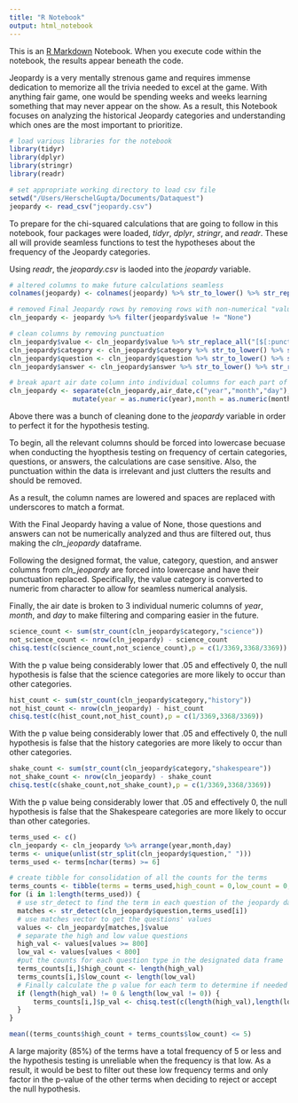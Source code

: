 ```yaml
---
title: "R Notebook"
output: html_notebook
---
```


This is an [R Markdown](http://rmarkdown.rstudio.com) Notebook. When you execute code within the notebook, the results appear beneath the code. 

Jeopardy is a very mentally strenous game and requires immense dedication to memorize all the trivia needed to excel at the game. With anything fair game, one would be spending weeks and weeks learning something that may never appear on the show. As a result, this Notebook focuses on analyzing the historical Jeopardy categories and understanding which ones are the most important to prioritize.

```r
# load various libraries for the notebook
library(tidyr)
library(dplyr)
library(stringr)
library(readr)

# set appropriate working directory to load csv file 
setwd("/Users/HerschelGupta/Documents/Dataquest")
jeopardy <- read_csv("jeopardy.csv")
```

To prepare for the chi-squared calculations that are going to follow in this notebook, four packages were loaded, *tidyr*, *dplyr*, *stringr*, and *readr*. These all will provide seamless functions to test the hypotheses about the frequency of the Jeopardy categories.

Using *readr*, the *jeopardy.csv* is laoded into the *jeopardy* variable.

```r
# altered columns to make future calculations seamless
colnames(jeopardy) <- colnames(jeopardy) %>% str_to_lower() %>% str_replace_all(" ", "_")

# removed Final Jeopardy rows by removing rows with non-numerical "value"
cln_jeopardy <- jeopardy %>% filter(jeopardy$value != "None")

# clean columns by removing punctuation 
cln_jeopardy$value <- cln_jeopardy$value %>% str_replace_all("[$[:punct:]]","") %>% as.numeric()
cln_jeopardy$category <- cln_jeopardy$category %>% str_to_lower() %>% str_replace_all("[:punct:]","")
cln_jeopardy$question <- cln_jeopardy$question %>% str_to_lower() %>% str_replace_all("[:punct:]","")
cln_jeopardy$answer <- cln_jeopardy$answer %>% str_to_lower() %>% str_replace_all("[:punct:]","")

# break apart air date column into individual columns for each part of date and then convert to numeric
cln_jeopardy <- separate(cln_jeopardy,air_date,c("year","month","day"),sep = "-") %>% 
                mutate(year = as.numeric(year),month = as.numeric(month),day = as.numeric(day))
```

Above there was a bunch of cleaning done to the *jeopardy* variable in order to perfect it for the hypothesis testing.

To begin, all the relevant columns should be forced into lowercase becuase when conducting the hyopthesis testing on frequency of certain categories, questions, or answers, the calculations are case sensitive. Also, the punctuation within the data is irrelevant and just clutters the results and should be removed.

As a result, the column names are lowered and spaces are replaced with underscores to match a format. 

With the Final Jeopardy having a value of None, those questions and answers can not be numerically analyzed and thus are filtered out, thus making the *cln_jeopardy* dataframe.

Following the designed format, the value, category, question, and answer columns from *cln_jeopardy* are forced into lowercase and have their punctuation replaced. Specifically, the value category is converted to numeric from character to allow for seamless numerical analysis.

Finally, the air date is broken to 3 individual numeric columns of *year*, *month*, and *day* to make filtering and comparing easier in the future.

```r
science_count <- sum(str_count(cln_jeopardy$category,"science"))
not_science_count <- nrow(cln_jeopardy) - science_count
chisq.test(c(science_count,not_science_count),p = c(1/3369,3368/3369))
```

With the p value being considerably lower that .05 and effectively 0, the null hypothesis is false that the science categories are more likely to occur than other categories.

```r
hist_count <- sum(str_count(cln_jeopardy$category,"history"))
not_hist_count <- nrow(cln_jeopardy) - hist_count
chisq.test(c(hist_count,not_hist_count),p = c(1/3369,3368/3369))
```

With the p value being considerably lower that .05 and effectively 0, the null hypothesis is false that the history categories are more likely to occur than other categories.

```r
shake_count <- sum(str_count(cln_jeopardy$category,"shakespeare"))
not_shake_count <- nrow(cln_jeopardy) - shake_count
chisq.test(c(shake_count,not_shake_count),p = c(1/3369,3368/3369))
```

With the p value being considerably lower that .05 and effectively 0, the null hypothesis is false that the Shakespeare categories are more likely to occur than other categories.

```r
terms_used <- c()
cln_jeopardy <- cln_jeopardy %>% arrange(year,month,day)
terms <- unique(unlist(str_split(cln_jeopardy$question," ")))
terms_used <- terms[nchar(terms) >= 6]
```

```r
# create tibble for consolidation of all the counts for the terms
terms_counts <- tibble(terms = terms_used,high_count = 0,low_count = 0,p_val = 0)
for (i in 1:length(terms_used)) {
  # use str_detect to find the term in each question of the jeopardy dataframe
  matches <- str_detect(cln_jeopardy$question,terms_used[i])
  # use matches vector to get the questions' values
  values <- cln_jeopardy[matches,]$value
  # separate the high and low value questions
  high_val <- values[values >= 800]
  low_val <- values[values < 800]
  #put the counts for each question type in the designated data frame
  terms_counts[i,]$high_count <- length(high_val)
  terms_counts[i,]$low_count <- length(low_val)
  # Finally calculate the p value for each term to determine if needed to reject or accept the null hypothesis
  if (length(high_val) != 0 & length(low_val != 0)) {
      terms_counts[i,]$p_val <- chisq.test(c(length(high_val),length(low_val)),p = c(2/5,3/5))$p.value 
  }
}

```

```r
mean((terms_counts$high_count + terms_counts$low_count) <= 5)
```

A large majority (85%) of the terms have a total frequency of 5 or less and the hypothesis testing is unreliable when the frequency is that low. As a result, it would be best to filter out these low frequency terms and only factor in the p-value of the other terms when deciding to reject or accept the null hypothesis.